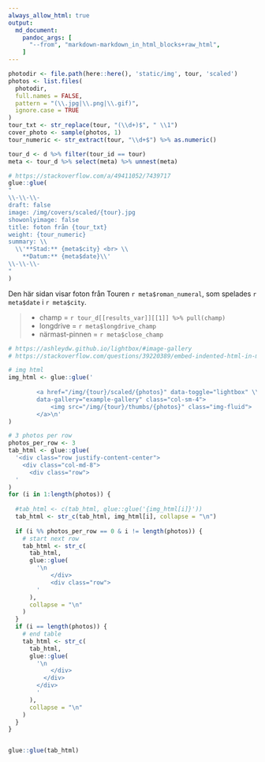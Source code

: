 ```yaml
---
always_allow_html: true
output: 
  md_document:
    pandoc_args: [
      "--from", "markdown-markdown_in_html_blocks+raw_html",
    ]
---
```

```r
photodir <- file.path(here::here(), 'static/img', tour, 'scaled')
photos <- list.files(
  photodir, 
  full.names = FALSE, 
  pattern = "(\\.jpg|\\.png|\\.gif)", 
  ignore.case = TRUE
)
tour_txt <- str_replace(tour, "(\\d+)$", " \\1")
cover_photo <- sample(photos, 1)
tour_numeric <- str_extract(tour, "\\d+$") %>% as.numeric()

tour_d <- d %>% filter(tour_id == tour)
meta <- tour_d %>% select(meta) %>% unnest(meta)
```
```r
# https://stackoverflow.com/a/49411052/7439717
glue::glue(
"
\\-\\-\\-  
draft: false  
image: /img/covers/scaled/{tour}.jpg  
showonlyimage: false  
title: foton från {tour_txt}  
weight: {tour_numeric}  
summary: \\
  \\'**Stad:** {meta$city} <br> \\
    **Datum:** {meta$date}\\'  
\\-\\-\\-  
"
)
```


Den här sidan visar foton från Touren `r meta$roman_numeral`, som spelades
`r meta$date` i `r meta$city`.

>* champ = `r tour_d[[results_var]][[1]] %>% pull(champ)`  
>* longdrive = `r meta$longdrive_champ`  
>* närmast-pinnen = `r meta$close_champ`  



```r
# https://ashleydw.github.io/lightbox/#image-gallery
# https://stackoverflow.com/questions/39220389/embed-indented-html-in-markdown-with-pandoc

# img html
img_html <- glue::glue('
  
        <a href="/img/{tour}/scaled/{photos}" data-toggle="lightbox" \\
        data-gallery="example-gallery" class="col-sm-4">
            <img src="/img/{tour}/thumbs/{photos}" class="img-fluid">
        </a>\n'
)

# 3 photos per row
photos_per_row <- 3
tab_html <- glue::glue(
  '<div class="row justify-content-center">
    <div class="col-md-8">
      <div class="row">
  '
)
for (i in 1:length(photos)) {
  
  #tab_html <- c(tab_html, glue::glue('{img_html[i]}'))
  tab_html <- str_c(tab_html, img_html[i], collapse = "\n")
  
  if (i %% photos_per_row == 0 & i != length(photos)) {
    # start next row
    tab_html <- str_c(
      tab_html, 
      glue::glue( 
        '\n
            </div>
            <div class="row">
        '  
      ), 
      collapse = "\n"
    )
  }
  if (i == length(photos)) {
    # end table
    tab_html <- str_c(
      tab_html, 
      glue::glue(
        '\n
            </div>
          </div>
        </div>
        '
      ), 
      collapse = "\n"
    )
  }  
}


glue::glue(tab_html)
```

